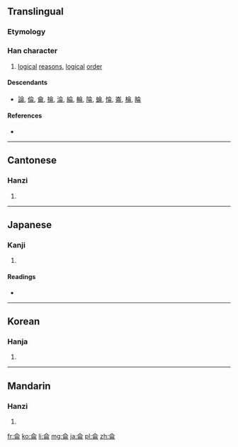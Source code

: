 {{also|仑}}
==Translingual==

===Etymology===
{{Han compound|亼|冊|ls=ic}}

===Han character===
{{Han char|rn=9|rad=人|as=06|sn=8|four=8022<sub>7</sub>|canj=人一月廿 (OMBT)}}

# [[logical]] [[reason]]s, [[logical]] [[order]]

====Descendants====
* [[論]], [[倫]], [[龠]], [[掄]], [[淪]], [[綸]], [[輪]], [[陯]], [[蜦]], [[惀]], [[崙]], [[棆]], [[睔]]

====References====
* {{Han ref|kx=0102.100|dkj=00599|dj=0216.090|hdz=10143.010|uh=4F96|ud=20374|bh=A8DA|bd=43226}}

----

==Cantonese==

===Hanzi===
{{yue-hanzi|jyut=|y=leun4|sim=仑}}

# {{defn|Cantonese|sort=人06}}

----

==Japanese==

===Kanji===
{{ja-kanji|grade=|rs=人06}}

# {{defn|Japanese|sort=人06}}

====Readings====
* {{ja-readings|on=[[ろん]] (ron), [[りん]] (rin)|kun=[[おもう]] (omou), [[ついずる]] (tsuizuru), [[まるい]] (marui)}}

----

==Korean==

===Hanja===
{{ko-hanja|hangeul=륜>윤|eumhun=|rv=ryun>yun|mr=ryun>yun|y=lyun>yun}}

# {{defn|Korean|sort=人06}}

----

==Mandarin==

===Hanzi===
{{cmn-hanzi|sim=仑|pin=[[lún]] ([[lun2]])|wg=lun<sup>2</sup>}}

# {{defn|Mandarin|sort=人06}}

[[fr:侖]]
[[ko:侖]]
[[li:侖]]
[[mg:侖]]
[[ja:侖]]
[[pl:侖]]
[[zh:侖]]